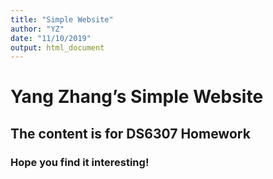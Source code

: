 ```yaml
---
title: "Simple Website"
author: "YZ"
date: "11/10/2019"
output: html_document
---
```


# Yang Zhang's Simple Website
## The content is for DS6307 Homework
### Hope you find it interesting!

